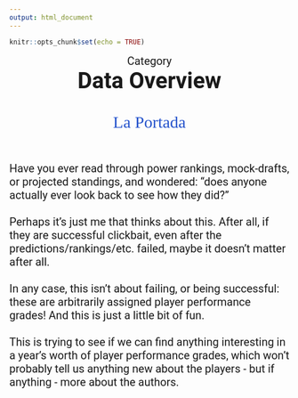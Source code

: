 ```yaml
---
output: html_document
---
```


```r
knitr::opts_chunk$set(echo = TRUE)
```

<p id = "cat">Category</p>
<strong><p id = "title">Data Overview</p></strong>
<br><br>
<p id="portada">La Portada</p>
<br><br>
<p id="desc">Have you ever read through power rankings, mock-drafts, or projected standings, and wondered: "does anyone actually ever look back to see how they did?"<br><br>Perhaps it's just me that thinks about this. After all, if they are successful clickbait, even after the predictions/rankings/etc. failed, maybe it doesn't matter after all. <br><br> In any case, this isn't about failing, or being successful: these are arbitrarily assigned player performance grades! And this is just a little bit of fun.<br><br>This is trying to see if we can find anything interesting in a year's worth of player performance grades, which won't probably tell us anything new about the players - but if anything - more about the authors.
</p>


<style>
@import url('https://fonts.googleapis.com/css2?family=Roboto:wght@500&display=swap');
@import url('https://fonts.googleapis.com/css2?family=Zilla+Slab:wght@300;500&display=swap');

#cat{
  margin: auto;
  text-align: center;
  font-size: 20px;
  font-family: 'Roboto', sans-serif;
}

#title{
  margin: auto;
  text-align: center;
  font-size: 40px;
  font-family: 'Roboto', sans-serif;
}

#desc{
  font-size: 20px;
  font-family: 'Roboto', sans-serif;
}

#portada{
  margin: auto;
  text-align: center;
  font-family: 'Zilla Slab', serif;
  font-size: 30px;
  color: #2553CC;
}

</style>
